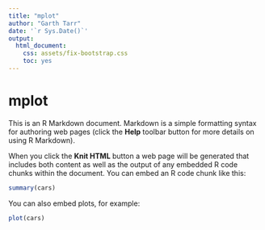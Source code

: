 ```yaml
---
title: "mplot"
author: "Garth Tarr"
date: '`r Sys.Date()`'
output:
  html_document:
    css: assets/fix-bootstrap.css
    toc: yes
---
```


<!--
%\VignetteEngine{knitr::rmarkdown}
%\VignetteIndexEntry{mplot}
-->

mplot
========================================================

This is an R Markdown document. Markdown is a simple formatting syntax for authoring web pages (click the **Help** toolbar button for more details on using R Markdown).

When you click the **Knit HTML** button a web page will be generated that includes both content as well as the output of any embedded R code chunks within the document. You can embed an R code chunk like this:

```r
summary(cars)
```

You can also embed plots, for example:

```r
plot(cars)
```

